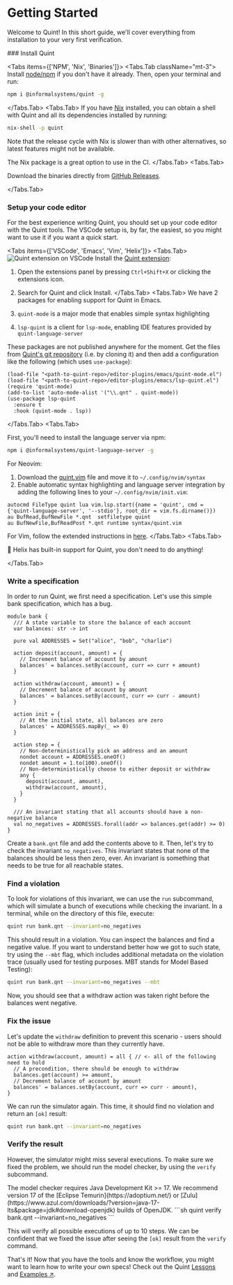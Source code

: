 
# Getting Started

Welcome to Quint! In this short guide, we'll cover everything from installation to your very first verification.

<Steps>
### Install Quint

<Tabs items={['NPM', 'Nix', 'Binaries']}>
 <Tabs.Tab className="mt-3">
  Install [node/npm](https://nodejs.org/en/download/package-manager) if you don't have it already. Then, open your terminal and run:

  ```sh
  npm i @informalsystems/quint -g
  ```

 </Tabs.Tab>
 <Tabs.Tab>
 If you have [Nix](https://nixos.org/) installed, you can obtain a shell with Quint and all its dependencies installed by running:

 ```sh
 nix-shell -p quint
 ```

 Note that the release cycle with Nix is slower than with other alternatives, so latest features might not be available.

 The Nix package is a great option to use in the CI.
 </Tabs.Tab>
 <Tabs.Tab>

  Download the binaries directly from [GitHub Releases](https://github.com/informalsystems/quint/releases).

 </Tabs.Tab>
</Tabs>

### Setup your code editor

For the best experience writing Quint, you should set up your code editor with the Quint tools. The VSCode setup is, by far, the easiest, so you might want to use it if you want a quick start.

<Tabs items={['VSCode', 'Emacs', 'Vim', 'Helix']}>
 <Tabs.Tab>
<Image src="/vscode.png" alt="Quint extension on VSCode" width={500} height={100} />
 Install the [Quint extension](https://marketplace.visualstudio.com/items?itemName=informal.quint-vscode):
 1. Open the extensions panel by pressing `Ctrl+Shift+X` or clicking the extensions icon.
 2. Search for Quint and click Install.
 </Tabs.Tab>
 <Tabs.Tab>
 We have 2 packages for enabling support for Quint in Emacs.

  1. `quint-mode` is a major mode that enables simple syntax highlighting
  2. `lsp-quint` is a client for `lsp-mode`, enabling IDE features provided by `quint-language-server`

  These packages are not published anywhere for the moment. Get the files from [Quint's git repository](https://github.com/informalsystems/quint/tree/main/editor-plugins/emacs) (i.e. by cloning it) and then add a configuration like the following (which uses `use-package`):

  ```elisp
  (load-file "<path-to-quint-repo>/editor-plugins/emacs/quint-mode.el")
  (load-file "<path-to-quint-repo>/editor-plugins/emacs/lsp-quint.el")
  (require 'quint-mode)
  (add-to-list 'auto-mode-alist '("\\.qnt" . quint-mode))
  (use-package lsp-quint
    :ensure t
    :hook (quint-mode . lsp))
  ```
 </Tabs.Tab>
 <Tabs.Tab>

 First, you'll need to install the language server via npm:
 ```sh
 npm i @informalsystems/quint-language-server -g
 ```

 For Neovim:
 1. Download the [quint.vim](https://github.com/informalsystems/quint/blob/main/editor-plugins/vim/quint.vim) file and move it to `~/.config/nvim/syntax`
 2. Enable automatic syntax highlighting and language server integration by adding the following lines to your `~/.config/nvim/init.vim`:
```vim-script
autocmd FileType quint lua vim.lsp.start({name = 'quint', cmd = {'quint-language-server', '--stdio'}, root_dir = vim.fs.dirname()})
au BufRead,BufNewFile *.qnt  setfiletype quint
au BufNewFile,BufReadPost *.qnt runtime syntax/quint.vim
```

 For Vim, follow the extended instructions in [here](https://github.com/informalsystems/quint/tree/main/editor-plugins/vim).
 </Tabs.Tab>
 <Tabs.Tab>

  🎉 Helix has built-in support for Quint, you don't need to do anything!

 </Tabs.Tab>
</Tabs>

### Write a specification

In order to run Quint, we first need a specification. Let's use this simple bank specification, which has a bug.

```quint
module bank {
  /// A state variable to store the balance of each account
  var balances: str -> int

  pure val ADDRESSES = Set("alice", "bob", "charlie")

  action deposit(account, amount) = {
    // Increment balance of account by amount
    balances' = balances.setBy(account, curr => curr + amount)
  }

  action withdraw(account, amount) = {
    // Decrement balance of account by amount
    balances' = balances.setBy(account, curr => curr - amount)
  }

  action init = {
    // At the initial state, all balances are zero
    balances' = ADDRESSES.mapBy(_ => 0)
  }

  action step = {
    // Non-deterministically pick an address and an amount
    nondet account = ADDRESSES.oneOf()
    nondet amount = 1.to(100).oneOf()
    // Non-deterministically choose to either deposit or withdraw
    any {
      deposit(account, amount),
      withdraw(account, amount),
    }
  }

  /// An invariant stating that all accounts should have a non-negative balance
  val no_negatives = ADDRESSES.forall(addr => balances.get(addr) >= 0)
}
```

Create a `bank.qnt` file and add the contents above to it. Then, let's try to check the invariant `no_negatives`. This invariant states that none of the balances should be less then zero, ever. An invariant is something that needs to be true for all reachable states.

### Find a violation

To look for violations of this invariant, we can use the `run` subcommand, which will simulate a bunch of executions while checking the invariant. In a terminal, while on the directory of this file, execute:
```sh
quint run bank.qnt --invariant=no_negatives
```

This should result in a violation. You can inspect the balances and find a negative value. If you want to understand better how we got to such state, try using the `--mbt` flag, which includes additional metadata on the violation trace (usually used for testing purposes. MBT stands for Model Based Testing):
```sh
quint run bank.qnt --invariant=no_negatives --mbt
```

Now, you should see that a withdraw action was taken right before the balances went negative.

### Fix the issue

Let's update the `withdraw` definition to prevent this scenario - users should not be able to withdraw more than they currently have.

```quint
action withdraw(account, amount) = all { // <- all of the following need to hold
  // A precondition, there should be enough to withdraw
  balances.get(account) >= amount,
  // Decrement balance of account by amount
  balances' = balances.setBy(account, curr => curr - amount),
}
```

We can run the simulator again. This time, it should find no violation and return an `[ok]` result:
```sh
quint run bank.qnt --invariant=no_negatives
```

### Verify the result

However, the simulator might miss several executions. To make sure we fixed the problem, we should run the model checker, by using the `verify` subcommand.

<Callout>
The model checker requires Java Development Kit >= 17. We recommend version 17 of the [Eclipse Temurin](https://adoptium.net/) or [Zulu](https://www.azul.com/downloads/?version=java-17-lts&package=jdk#download-openjdk) builds of OpenJDK.
</Callout>
```sh
quint verify bank.qnt --invariant=no_negatives
```

This will verify all possible executions of up to 10 steps. We can be confident that we fixed the issue after seeing the `[ok]` result from the `verify` command.
</Steps>

That's it! Now that you have the tools and know the workflow, you might want to learn how to write your own specs! Check out the Quint [Lessons](/docs/lessons) and [Examples ↗](https://github.com/informalsystems/quint/tree/main/examples).
